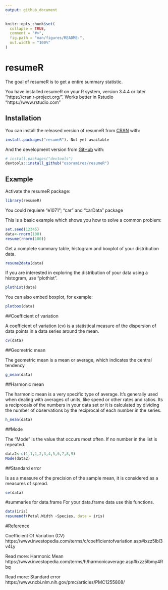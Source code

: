 ```yaml
---
output: github_document
---
```


<!-- README.md is generated from README.Rmd. Please edit that file -->

```r
knitr::opts_chunk$set(
  collapse = TRUE,
  comment = "#>",
  fig.path = "man/figures/README-",
  out.width = "100%"
)
```
# resumeR

The goal of resumeR is to get a entire summary statistic.

You have installed resumeR on your R system, version 3.4.4 or later “https://cran.r-project.org/”. Works better in Rstudio “https://www.rstudio.com”


## Installation

You can install the released version of resumeR from [CRAN](https://CRAN.R-project.org) with:

``` r
install.packages("resumeR"). Not yet available
```

And the development version from [GitHub](https://github.com/) with:

``` r
# install.packages("devtools")
devtools::install_github("osoramirez/resumeR")
```
## Example

Activate the resumeR package:

```r
library(resumeR)
```

You could requiere “e1071”; “car” and “carData” package


This is a basic example which shows you how to solve a common problem:

```r
set.seed(12345)
data<-rnorm(100)
resume(rnorm(100))
```

Get a complete summary table, histogram and boxplot of your distribution data.

```r
resume2data(data)
```

If you are interested in exploring the distribution of your data using a histogram, use “plothist”.



```r
plothist(data)
```

You can also embed boxplot, for example:


```r
plotbox(data)
```

##Coefficient of variation

A coefficient of variation (cv) is a statistical measure of the dispersion of data points in a data series around the mean.

```r
cv(data)
```


##Geometric mean

The geometric mean is a mean or average, which indicates the central tendency

```r
g_mean(data)
```


##Harmonic mean

The harmonic mean is a very specific type of average. It’s generally used when dealing with averages of units, like speed or other rates and ratios. Its a reciprocals of the numbers in your data set or it is calculated by dividing the number of observations by the reciprocal of each number in the series.

```r
h_mean(data)
```


##Mode

The "Mode" is the value that occurs most often. If no number in the list is repeated.

```r
data2<-c(1,1,1,2,3,4,5,6,7,8,9)
Mode(data2)
```


##Standard error

Is as a measure of the precision of the sample mean, it is  considered as a measures of spread.

```r
se(data)
```


#summaries for data.frame
For your data.frame data use this functions.

```r
data(iris)
resumendf(Petal.Width ~Species, data = iris)
```




#Reference

Coefficient Of Variation (CV) https://www.investopedia.com/terms/c/coefficientofvariation.asp#ixzz5Ibl3v4Ly

Read more: Harmonic Mean https://www.investopedia.com/terms/h/harmonicaverage.asp#ixzz5Ibmy4Rbq

Read more: Standard error https://www.ncbi.nlm.nih.gov/pmc/articles/PMC1255808/


